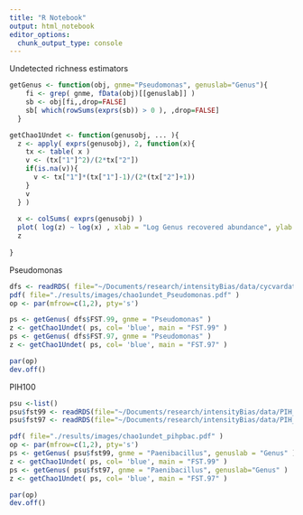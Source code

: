 ```yaml
---
title: "R Notebook" 
output: html_notebook
editor_options: 
  chunk_output_type: console
---
```


Undetected richness estimators

```r
getGenus <- function(obj, gnme="Pseudomonas", genuslab="Genus"){
    fi <- grep( gnme, fData(obj)[[genuslab]] )  
    sb <- obj[fi,,drop=FALSE]
    sb[ which(rowSums(exprs(sb)) > 0 ), ,drop=FALSE]
  }

```

```r
getChao1Undet <- function(genusobj, ... ){
  z <- apply( exprs(genusobj), 2, function(x){
    tx <- table( x )
    v <- (tx["1"]^2)/(2*tx["2"])
    if(is.na(v)){
      v <- tx["1"]*(tx["1"]-1)/(2*(tx["2"]+1))
    }
    v
  } )
  
  x <- colSums( exprs(genusobj) ) 
  plot( log(z) ~ log(x) , xlab = "Log Genus recovered abundance", ylab = "Log Chao1 undetected richness estimate", ... )  
  z  
  
}
```

Pseudomonas
```r
dfs <- readRDS( file="~/Documents/research/intensityBias/data/cycvardat.RDS" )
pdf( file="./results/images/chao1undet_Pseudomonas.pdf" )
op <- par(mfrow=c(1,2), pty='s')

ps <- getGenus( dfs$FST.99, gnme = "Pseudomonas" )
z <- getChao1Undet( ps, col= 'blue', main = "FST.99" )
ps <- getGenus( dfs$FST.97, gnme = "Pseudomonas" )
z <- getChao1Undet( ps, col= 'blue', main = "FST.97" )

par(op)
dev.off()


```

PIH100
```r
psu <-list()
psu$fst99 <- readRDS(file="~/Documents/research/intensityBias/data/PIH_CSF_100_Analysis_Jan2021/PIH_CSF_First100_data2_Qiime1_Jan2021/PIH_CSF_First100_99_SILVA132.RDS")
psu$fst97 <- readRDS(file="~/Documents/research/intensityBias/data/PIH_CSF_100_Analysis_Jan2021/PIH_CSF_First100_data2_Qiime1_Jan2021/PIH_CSF_First100_97_SILVA132.RDS")

pdf( file="./results/images/chao1undet_pihpbac.pdf" )
op <- par(mfrow=c(1,2), pty='s')
ps <- getGenus( psu$fst99, gnme = "Paenibacillus", genuslab = "Genus" )
z <- getChao1Undet( ps, col= 'blue', main = "FST.99" )
ps <- getGenus( psu$fst97, gnme = "Paenibacillus", genuslab="Genus" )
z <- getChao1Undet( ps, col= 'blue', main = "FST.97" )

par(op)
dev.off()

```